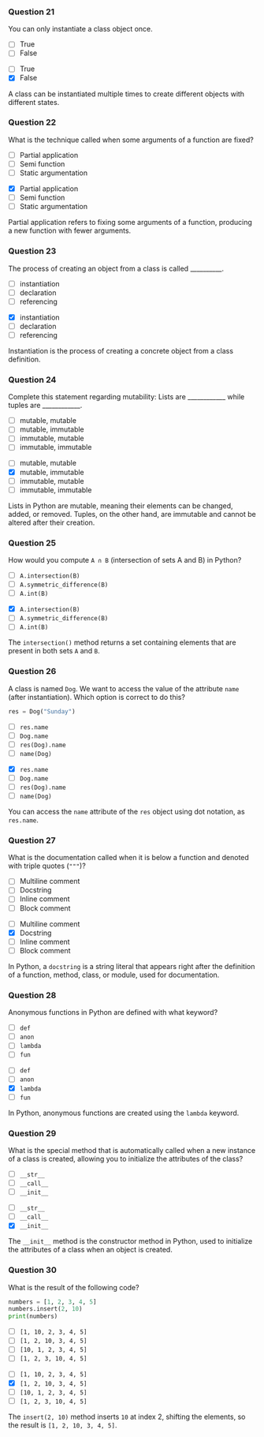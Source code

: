 ### Question 21 {.question}

You can only instantiate a class object once.

::: {.r-stack}

::: {.absolute .left-0 .top-0 width=100%}
- [ ] True
- [ ] False
:::

::: {.fragment .fade-in .absolute .left-0 .top-0 width=100%}
- [ ] True
- [x] False


::: {.explanation}
A class can be instantiated multiple times to create different objects with different states.
:::
:::
:::

### Question 22 {.question}

What is the technique called when some arguments of a function are fixed?

::: {.r-stack}

::: {.absolute .left-0 .top-0 width=100%}
- [ ] Partial application
- [ ] Semi function
- [ ] Static argumentation
:::

::: {.fragment .fade-in .absolute .left-0 .top-0 width=100%}
- [x] Partial application
- [ ] Semi function
- [ ] Static argumentation


::: {.explanation}
Partial application refers to fixing some arguments of a function, producing a new function with fewer arguments.
:::
:::
:::

### Question 23 {.question}

The process of creating an object from a class is called __________.

::: {.r-stack}

::: {.absolute .left-0 .top-0 width=100%}
- [ ] instantiation
- [ ] declaration
- [ ] referencing
:::

::: {.fragment .fade-in .absolute .left-0 .top-0 width=100%}
- [x] instantiation
- [ ] declaration
- [ ] referencing


::: {.explanation}
Instantiation is the process of creating a concrete object from a class definition.
:::
:::
:::

### Question 24 {.question}

Complete this statement regarding mutability: Lists are ____________ while tuples are ____________.

::: {.r-stack}

::: {.absolute .left-0 .top-0 width=100%}
- [ ] mutable, mutable
- [ ] mutable, immutable
- [ ] immutable, mutable
- [ ] immutable, immutable
:::

::: {.fragment .fade-in .absolute .left-0 .top-0 width=100%}
- [ ] mutable, mutable
- [x] mutable, immutable
- [ ] immutable, mutable
- [ ] immutable, immutable


::: {.explanation}
Lists in Python are mutable, meaning their elements can be changed, added, or removed. Tuples, on the other hand, are immutable and cannot be altered after their creation.
:::
:::
:::

### Question 25 {.question}

How would you compute `A ∩ B` (intersection of sets A and B) in Python?

::: {.r-stack}

::: {.absolute .left-0 .top-0 width=100%}
- [ ] `A.intersection(B)`
- [ ] `A.symmetric_difference(B)`
- [ ] `A.int(B)`
:::

::: {.fragment .fade-in .absolute .left-0 .top-0 width=100%}
- [x] `A.intersection(B)`
- [ ] `A.symmetric_difference(B)`
- [ ] `A.int(B)`


::: {.explanation}
The `intersection()` method returns a set containing elements that are present in both sets `A` and `B`.
:::
:::
:::

### Question 26 {.question}

A class is named `Dog`. We want to access the value of the attribute `name` (after instantiation). Which option is correct to do this?

```python
res = Dog("Sunday")
```

::: {.r-stack}

::: {.absolute .left-0 .top-0 width=100%}
- [ ] `res.name`
- [ ] `Dog.name`
- [ ] `res(Dog).name`
- [ ] `name(Dog)`
:::

::: {.fragment .fade-in .absolute .left-0 .top-0 width=100%}
- [x] `res.name`
- [ ] `Dog.name`
- [ ] `res(Dog).name`
- [ ] `name(Dog)`


::: {.explanation}
You can access the `name` attribute of the `res` object using dot notation, as `res.name`.
:::
:::
:::

### Question 27 {.question}

What is the documentation called when it is below a function and denoted with triple quotes (`"""`)?

::: {.r-stack}

::: {.absolute .left-0 .top-0 width=100%}
- [ ] Multiline comment
- [ ] Docstring
- [ ] Inline comment
- [ ] Block comment
:::

::: {.fragment .fade-in .absolute .left-0 .top-0 width=100%}
- [ ] Multiline comment
- [x] Docstring
- [ ] Inline comment
- [ ] Block comment


::: {.explanation}
In Python, a `docstring` is a string literal that appears right after the definition of a function, method, class, or module, used for documentation.
:::
:::
:::

### Question 28 {.question}

Anonymous functions in Python are defined with what keyword?

::: {.r-stack}

::: {.absolute .left-0 .top-0 width=100%}
- [ ] `def`
- [ ] `anon`
- [ ] `lambda`
- [ ] `fun`
:::

::: {.fragment .fade-in .absolute .left-0 .top-0 width=100%}
- [ ] `def`
- [ ] `anon`
- [x] `lambda`
- [ ] `fun`


::: {.explanation}
In Python, anonymous functions are created using the `lambda` keyword.
:::
:::
:::

### Question 29 {.question}

What is the special method that is automatically called when a new instance of a class is created, allowing you to initialize the attributes of the class?

::: {.r-stack}

::: {.absolute .left-0 .top-0 width=100%}
- [ ] `__str__`
- [ ] `__call__`
- [ ] `__init__`
:::

::: {.fragment .fade-in .absolute .left-0 .top-0 width=100%}
- [ ] `__str__`
- [ ] `__call__`
- [x] `__init__`


::: {.explanation}
The `__init__` method is the constructor method in Python, used to initialize the attributes of a class when an object is created.
:::
:::
:::

### Question 30 {.question}

What is the result of the following code?

```python
numbers = [1, 2, 3, 4, 5]
numbers.insert(2, 10)
print(numbers)
```

::: {.r-stack}

::: {.absolute .left-0 .top-0 width=100%}
- [ ] `[1, 10, 2, 3, 4, 5]`
- [ ] `[1, 2, 10, 3, 4, 5]`
- [ ] `[10, 1, 2, 3, 4, 5]`
- [ ] `[1, 2, 3, 10, 4, 5]`
:::

::: {.fragment .fade-in .absolute .left-0 .top-0 width=100%}
- [ ] `[1, 10, 2, 3, 4, 5]`
- [x] `[1, 2, 10, 3, 4, 5]`
- [ ] `[10, 1, 2, 3, 4, 5]`
- [ ] `[1, 2, 3, 10, 4, 5]`


::: {.explanation}
The `insert(2, 10)` method inserts `10` at index 2, shifting the elements, so the result is `[1, 2, 10, 3, 4, 5]`.
:::
:::
:::

